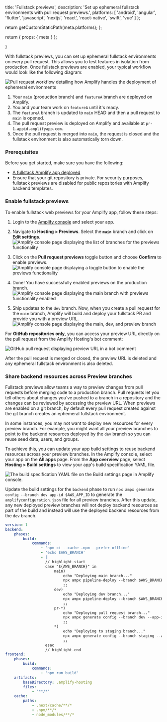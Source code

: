 
  title: 'Fullstack previews',
  description:
    'Set up ephemeral fullstack environments with pull request previews.',
  platforms: [
    'android',
    'angular',
    'flutter',
    'javascript',
    'nextjs',
    'react',
    'react-native',
    'swift',
    'vue'
  ]
};

  return getCustomStaticPath(meta.platforms);
};

  return {
    props: {
      meta
    }
  };

}

With fullstack previews, you can set up ephemeral fullstack environments on every pull request. This allows you to test features in isolation from production. Once fullstack previews are enabled, your typical workflow would look like the following diagram:

![Pull request workflow detailing how Amplify handles the deployment of ephemeral environments](/images/gen2/fullstack-branching/previews.png)

1. Your `main` (production branch) and `featureA` branch are deployed on Amplify.
1. You and your team work on `featureA` until it's ready.
1. The `featureA` branch is updated to `main` HEAD and then a pull request to `main` is opened.
1. The pull request preview is deployed on Amplify and available at `pr-1.appid.amplifyapp.com`.
1. Once the pull request is merged into `main`, the request is closed and the fullstack environment is also automatically torn down.

### Prerequisites

Before you get started, make sure you have the following:

- [A fullstack Amplify app deployed](/[platform]/start/quickstart/)
- Ensure that your git repository is private. For security purposes, fullstack previews are disabled for public repositories with Amplify backend templates.


### Enable fullstack previews

To enable fullstack web previews for your Amplify app, follow these steps:

1. Login to the [Amplify console](https://console.aws.amazon.com/amplify/home) and select your app.

2. Navigate to **Hosting > Previews**. Select the **`main`** branch and click on **Edit settings**. 
![Amplify console page displaying the list of branches for the previews functionality](/images/gen2/fullstack-branching/previews-1.png)

3. Click on the **Pull request previews** toggle button and choose **Confirm** to enable previews.
![Amplify console page displaying a toggle button to enable the previews functionality](/images/gen2/fullstack-branching/previews-2.png)

4. Done! You have successfully enabled previews on the production branch.
![Amplify console page displaying the main branch with previews functionality enabled](/images/gen2/fullstack-branching/previews-3.png)

5. Ship updates to the `dev` branch. Now, when you create a pull request for the `main` branch, Amplify will build and deploy your fullstack PR and provide you with a preview URL.
![Amplify console page displaying the main, dev, and preview branch](/images/gen2/fullstack-branching/previews-4.png)

For **GitHub repositories only**, you can access your preview URL directly on the pull request from the Amplify Hosting's bot comment:

![GitHub pull request displaying preview URL in a bot comment](/images/gen2/fullstack-branching/previews-5.png)

After the pull request is merged or closed, the preview URL is deleted and any ephemeral fullstack environment is also deleted.

### Share backend resources across Preview branches

Fullstack previews allow teams a way to preview changes from pull requests before merging code to a production branch. Pull requests let you tell others about changes you’ve pushed to a branch in a repository and the changes can be reviewed by accessing the preview URL. When previews are enabled on a git branch, by default every pull request created against the git branch creates an ephemeral fullstack environment.

In some instances, you may not want to deploy new resources for every preview branch. For example, you might want all your preview branches to point to the backend resources deployed by the `dev` branch so you can reuse seed data, users, and groups.

To achieve this, you can update your app build settings to reuse backend resources across your preview branches. In the Amplify console, select your app on the **All apps** page. From the **App overview** page, select **Hosting > Build settings** to view your app's build specification YAML file.

![The build specification YAML file on the Build settings page in Amplify console.](/images/gen2/fullstack-branching/preview-settings.png)

Update the build settings for the `backend` phase to run `npx ampx generate config --branch dev app-id $AWS_APP_ID` to generate the `amplifyconfiguration.json` file for all preview branches. After this update, any new deployed preview branches will not deploy backend resources as part of the build and instead will use the deployed backend resources from the `dev` branch.

```yaml title="amplify.yml"
version: 1
backend:
    phases:
        build:
            commands:
                - 'npm ci --cache .npm --prefer-offline'
                - 'echo $AWS_BRANCH'
                - |
                  // highlight-start
                  case "${AWS_BRANCH}" in
                      main)
                          echo "Deploying main branch..."
                          npx ampx pipeline-deploy --branch $AWS_BRANCH --app-id $AWS_APP_ID
                          ;;
                      dev)
                          echo "Deploying dev branch..."
                          npx ampx pipeline-deploy --branch $AWS_BRANCH --app-id $AWS_APP_ID
                          ;;
                      pr-*)
                          echo "Deploying pull request branch..."
                          npx ampx generate config --branch dev --app-id $AWS_APP_ID 
                          ;;
                      *)
                          echo "Deploying to staging branch..."
                          npx ampx generate config --branch staging --app-id $AWS_APP_ID 
                          ;;
                  esac
                  // highlight-end
frontend:
    phases:
        build:
            commands:
                - 'npm run build'
    artifacts:
        baseDirectory: .amplify-hosting
        files:
            - '**/*'
    cache:
        paths:
            - .next/cache/**/*
            - .npm/**/*
            - node_modules/**/*
```
